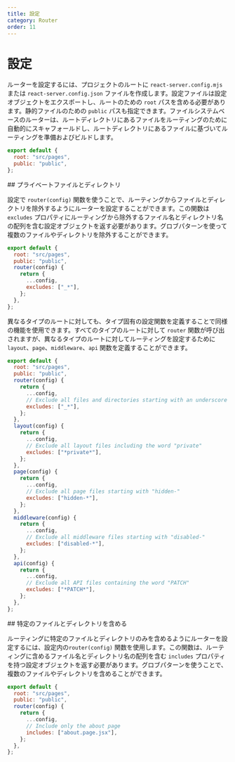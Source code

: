 ---
title: 設定
category: Router
order: 11
---


# 設定

ルーターを設定するには、プロジェクトのルートに `react-server.config.mjs` または `react-server.config.json` ファイルを作成します。設定ファイルは設定オブジェクトをエクスポートし、ルートのための `root` パスを含める必要があります。静的ファイルのための `public` パスも指定できます。ファイルシステムベースのルーターは、ルートディレクトリにあるファイルをルーティングのために自動的にスキャフォールドし、ルートディレクトリにあるファイルに基づいてルーティングを準備およびビルドします。

```js filename="react-server.config.mjs"
export default {
  root: "src/pages",
  public: "public",
};
```

<Link name="private-files-and-directories">
## プライベートファイルとディレクトリ
</Link>

設定で `router(config)` 関数を使うことで、ルーティングからファイルとディレクトリを除外するようにルーターを設定することができます。この関数は `excludes` プロパティにルーティングから除外するファイル名とディレクトリ名の配列を含む設定オブジェクトを返す必要があります。グロブパターンを使って複数のファイルやディレクトリを除外することができます。

```js filename="react-server.config.mjs"
export default {
  root: "src/pages",
  public: "public",
  router(config) {
    return {
      ...config,
      excludes: ["_*"],
    };
  },
};
```

異なるタイプのルートに対しても、タイプ固有の設定関数を定義することで同様の機能を使用できます。すべてのタイプのルートに対して `router` 関数が呼び出されますが、異なるタイプのルートに対してルーティングを設定するために `layout`、`page`、`middleware`、`api` 関数を定義することができます。

```js filename="react-server.config.mjs"
export default {
  root: "src/pages",
  public: "public",
  router(config) {
    return {
      ...config,
      // Exclude all files and directories starting with an underscore
      excludes: ["_*"],
    };
  },
  layout(config) {
    return {
      ...config,
      // Exclude all layout files including the word "private"
      excludes: ["*private*"],
    };
  },
  page(config) {
    return {
      ...config,
      // Exclude all page files starting with "hidden-"
      excludes: ["hidden-*"],
    };
  },
  middleware(config) {
    return {
      ...config,
      // Exclude all middleware files starting with "disabled-"
      excludes: ["disabled-*"],
    };
  },
  api(config) {
    return {
      ...config,
      // Exclude all API files containing the word "PATCH"
      excludes: ["*PATCH*"],
    };
  },
};
```

<Link name="include-files-and-directories">
## 特定のファイルとディレクトリを含める
</Link>

ルーティングに特定のファイルとディレクトリのみを含めるようにルーターを設定するには、設定内の`router(config)` 関数を使用します。この関数は、ルーティングに含めるファイル名とディレクトリ名の配列を含む `includes` プロパティを持つ設定オブジェクトを返す必要があります。グロブパターンを使うことで、複数のファイルやディレクトリを含めることができます。

```js filename="react-server.config.mjs"
export default {
  root: "src/pages",
  public: "public",
  router(config) {
    return {
      ...config,
      // Include only the about page
      includes: ["about.page.jsx"],
    };
  },
};
```
